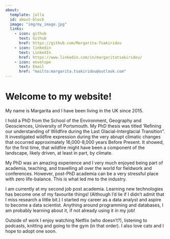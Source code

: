 ```yaml
---
about:
  template: jolla
  id: about-block
  image: "img/my_image.jpg"
  links:
    - icon: github
      text: Github
      href: https://github.com/Margarita-Tsakiridou
    - icon: linkedin
      text: LinkedIn
      href: https://www.linkedin.com/in/margaritatsakiridou/
    - icon: envelope
      text: Email
      href: "mailto:margarita.tsakiridou@outlook.com"  
---
```


::: {#about-block}
:::

# Welcome to my website!

My name is Margarita and I have been living in the UK since 2015. 

I hold a PhD from the School of the Environment, Geography and Geosciences, University of Portsmouth. My PhD thesis was titled 'Refining our understanding of Wildfire during the Last Glacial-Interglacial Transition". It investigated wildfire expression during the very abrupt climatic changes that occurred approximately 16,000-8,000 years Before Present. It showed, for the first time, that wildfire might have been a component of the landscape, likely driven, at least in part, by climate.

My PhD was an amazing experience and I very much enjoyed being part of academia, teaching, and travelling all over the world for fieldwork and conferences. However, post-PhD academia can be a very stressful place with zero life-balance. This is what led me to the industry.

I am currently at my second job post academia. Learning new technologies has become one of my favourite things! (Although I'd lie if I didn't admit that I miss research a little bit.) I started my career as a data analyst and aspire to become a data scientist. Anything around programming and databases, I am probably learning about it, if not already using it in my job!

Outside of work I enjoy watching Netflix (who doesn't?), listening to podcasts, knitting and going to the gym (in that order). I also love cats and I hope to adopt one soon.

